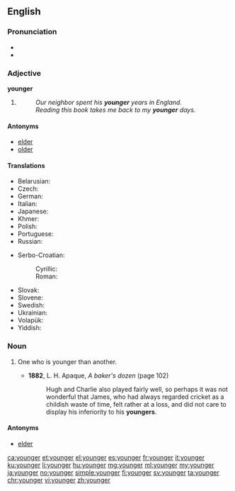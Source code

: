==English==

===Pronunciation===
* {{audio|en-us-younger.ogg|Audio (US)|lang=en}}
* {{rhymes|ʌŋɡə(r)}}

===Adjective===
'''younger'''

# {{en-comparative of|young}}
#: ''Our neighbor spent his '''younger''' years in England.''
#: ''Reading this book takes me back to my '''younger''' days.''

====Antonyms====
* [[elder]]
* [[older]]

====Translations====
{{trans-top|in an earlier period of life}}
* Belarusian: {{t|be|малодшы|tr=malódšy|sc=Cyrl}}
* Czech: {{t+|cs|mladší}}
* German: {{t+|de|jünger}}
* Italian: {{t+|it|minore}}
* Japanese: {{t|ja|年下|tr=とししたの, toshishita no|alt=年下の|sc=Jpan}}
* Khmer: {{t|km|ក្មេងជាង|tr=kmeeng jieng|sc=Khmr}}
* Polish: {{t|pl|młodszy}}
* Portuguese: {{t|pt|[[mais]] [[jovem]]}}
* Russian: {{t+|ru|младший|tr=mládšij}}
{{trans-mid}}
* Serbo-Croatian:
*: Cyrillic: {{t|sh|млађи}}
*: Roman: {{t|sh|mlađi}}
* Slovak: {{t|sk|mladší}}
* Slovene: {{t+|sl|mlajši}}
* Swedish: {{t+|sv|yngre}}
* Ukrainian: {{t|uk|молодший|tr=molódšyj|sc=Cyrl}}
* Volapük: {{t|vo|yunikum}}
* Yiddish: {{t|yi|ייִנגער|sc=Hebr}}
{{trans-bottom}}

===Noun===
{{en-noun}}

# {{context|rare|lang=en}} One who is younger than another.
#* '''1882''', L. H. Apaque, ''A baker's dozen'' (page 102)
#*: Hugh and Charlie also played fairly well, so perhaps it was not wonderful that James, who had always regarded cricket as a childish waste of time, felt rather at a loss, and did not care to display his inferiority to his '''youngers'''.

====Antonyms====
* [[elder]]

[[ca:younger]]
[[et:younger]]
[[el:younger]]
[[es:younger]]
[[fr:younger]]
[[it:younger]]
[[ku:younger]]
[[li:younger]]
[[hu:younger]]
[[mg:younger]]
[[ml:younger]]
[[my:younger]]
[[ja:younger]]
[[no:younger]]
[[simple:younger]]
[[fi:younger]]
[[sv:younger]]
[[ta:younger]]
[[chr:younger]]
[[vi:younger]]
[[zh:younger]]